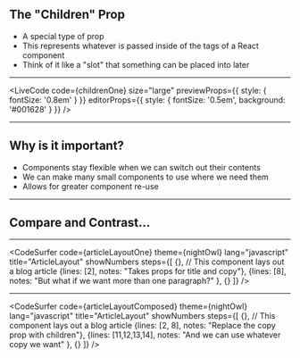 
## The "Children" Prop

- A special type of prop
- This represents whatever is passed inside of the tags of a React component
- Think of it like a "slot" that something can be placed into later

---


<LiveCode
	code={childrenOne}
	size="large"
	previewProps={{ style: { fontSize: '0.8em' } }}
	editorProps={{ style: { fontSize: '0.5em', background: '#001628' } }}
/>

---

## Why is it important?

- Components stay flexible when we can switch out their contents
- We can make many small components to use where we need them
- Allows for greater component re-use

---

## Compare and Contrast...

---


<CodeSurfer
  code={articleLayoutOne}
  theme={nightOwl}
  lang="javascript"
  title="ArticleLayout"
  showNumbers
  steps={[
    {}, // This component lays out a blog article
    {lines: [2], notes: "Takes props for title and copy"},
    {lines: [8], notes: "But what if we want more than one paragraph?" },
    {}
  ]}
/>

---


<CodeSurfer
  code={articleLayoutComposed}
  theme={nightOwl}
  lang="javascript"
  title="ArticleLayout"
  showNumbers
  steps={[
    {}, // This component lays out a blog article
    {lines: [2, 8], notes: "Replace the copy prop with children"},
    {lines: [11,12,13,14], notes: "And we can use whatever copy we want" },
    {}
  ]}
/>
